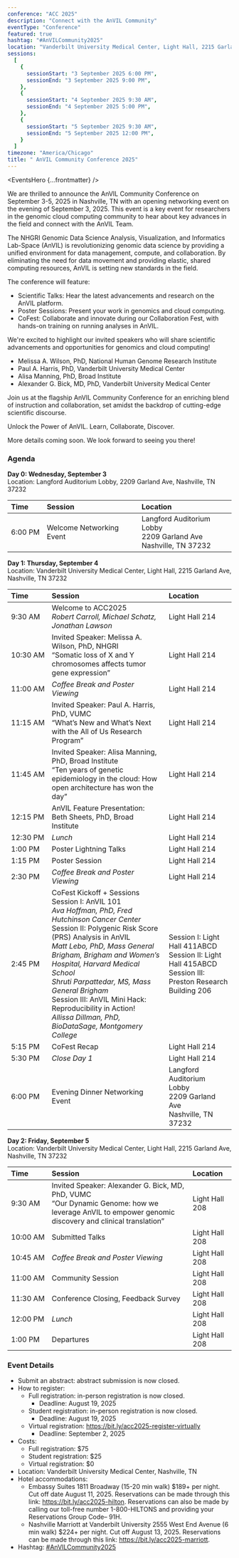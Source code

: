 ```yaml
---
conference: "ACC 2025"
description: "Connect with the AnVIL Community"
eventType: "Conference"
featured: true
hashtag: "#AnVILCommunity2025"
location: "Vanderbilt University Medical Center, Light Hall, 2215 Garland Ave, Nashville, TN 37232"
sessions:
  [
    {
      sessionStart: "3 September 2025 6:00 PM",
      sessionEnd: "3 September 2025 9:00 PM",
    },
    {
      sessionStart: "4 September 2025 9:30 AM",
      sessionEnd: "4 September 2025 5:00 PM",
    },
    {
      sessionStart: "5 September 2025 9:30 AM",
      sessionEnd: "5 September 2025 12:00 PM",
    }
  ]
timezone: "America/Chicago"
title: " AnVIL Community Conference 2025"
---
```


<EventsHero {...frontmatter} />

We are thrilled to announce the AnVIL Community Conference on September 3-5, 2025 in Nashville, TN with an opening networking event on the evening of September 3, 2025. This event is a key event for researchers in the genomic cloud computing community to hear about key advances in the field and connect with the AnVIL Team.

The NHGRI Genomic Data Science Analysis, Visualization, and Informatics Lab-Space (AnVIL) is revolutionizing genomic data science by providing a unified environment for data management, compute, and collaboration. By eliminating the need for data movement and providing elastic, shared computing resources, AnVIL is setting new standards in the field.

The conference will feature:

* Scientific Talks: Hear the latest advancements and research on the AnVIL platform.
* Poster Sessions: Present your work in genomics and cloud computing.
* CoFest: Collaborate and innovate during our Collaboration Fest, with hands-on training on running analyses in AnVIL.

We're excited to highlight our invited speakers who will share scientific advancements and opportunities for genomics and cloud computing!

* Melissa A. Wilson, PhD, National Human Genome Research Institute
* Paul A. Harris, PhD, Vanderbilt University Medical Center
* Alisa Manning, PhD, Broad Institute
* Alexander G. Bick, MD, PhD, Vanderbilt University Medical Center

Join us at the flagship AnVIL Community Conference for an enriching blend of instruction and collaboration, set amidst the backdrop of cutting-edge scientific discourse.

Unlock the Power of AnVIL. Learn, Collaborate, Discover.

More details coming soon. We look forward to seeing you there!

### Agenda
**Day 0: Wednesday, September 3**\
Location: Langford Auditorium Lobby, 2209 Garland Ave, Nashville, TN 37232


| Time                  | Session                                                                       | Location              |
| :-------------------- | :---------------------------------------------------------------------------- | :-------------------- |
| <nobr>6:00 PM</nobr>  | Welcome Networking Event                                                      | Langford Auditorium Lobby<br>2209 Garland Ave<br>Nashville, TN 37232 |

**Day 1: Thursday, September 4**\
Location: Vanderbilt University Medical Center, Light Hall, 2215 Garland Ave, Nashville, TN 37232

| Time                  | Session                                                                       | Location              |
| :-------------------- | :---------------------------------------------------------------------------- | :-------------------- |
| <nobr>9:30 AM</nobr>  | Welcome to ACC2025<br>_Robert Carroll, Michael Schatz, Jonathan Lawson_                                                             | Light Hall 214        |
| <nobr>10:30 AM</nobr> | Invited Speaker: Melissa A. Wilson, PhD, NHGRI<br>“Somatic loss of X and Y chromosomes affects tumor gene expression”                               | Light Hall 214        |
| <nobr>11:00 AM</nobr> | _Coffee Break and Poster Viewing_                                              | Light Hall 214        |
| <nobr>11:15 AM</nobr> | Invited Speaker: Paul A. Harris, PhD, VUMC<br>“What’s New and What’s Next with the All of Us Research Program”                                    | Light Hall 214        |
| <nobr>11:45 AM</nobr> | Invited Speaker: Alisa Manning, PhD, Broad Institute<br>“Ten years of genetic epidemiology in the cloud: How open architecture has won the day”                          | Light Hall 214        |
| <nobr>12:15 PM</nobr> | AnVIL Feature Presentation: Beth Sheets, PhD, Broad Institute                 | Light Hall 214        |
| <nobr>12:30 PM</nobr> | _Lunch_                                                                       | Light Hall 214        |
| <nobr>1:00 PM</nobr>  | Poster Lightning Talks                                                        | Light Hall 214        |
| <nobr>1:15 PM</nobr>  | Poster Session                                                                | Light Hall 214        |
| <nobr>2:30 PM</nobr>  | _Coffee Break and Poster Viewing_                                             | Light Hall 214        |
| <nobr>2:45 PM</nobr>  | CoFest Kickoff + Sessions<br>Session I: AnVIL 101<br>_Ava Hoffman, PhD, Fred Hutchinson Cancer Center_<br>Session II: Polygenic Risk Score (PRS) Analysis in AnVIL<br>_Matt Lebo, PhD, Mass General Brigham, Brigham and Women’s Hospital, Harvard Medical School_<br>_Shruti Parpattedar, MS, Mass General Brigham_<br>Session III: AnVIL Mini Hack: Reproducibility in Action!<br>_Allissa Dillman, PhD, BioDataSage, Montgomery College_                                                                        | Session I: Light Hall 411ABCD<br>Session II: Light Hall 415ABCD <br>Session III: Preston Research Building 206 |
| <nobr>5:15 PM</nobr>  | CoFest Recap                                                                  | Light Hall 214        |
| <nobr>5:30 PM</nobr>  | _Close Day 1_                                                                 | Light Hall 214        |
| <nobr>6:00 PM</nobr>  | Evening Dinner Networking Event                                               | Langford Auditorium Lobby<br>2209 Garland Ave<br>Nashville, TN 37232 |

**Day 2: Friday, September 5**\
Location: Vanderbilt University Medical Center, Light Hall, 2215 Garland Ave, Nashville, TN 37232

| Time                  | Session                                                                       | Location              |
| :-------------------- | :---------------------------------------------------------------------------- | :-------------------- |
| <nobr>9:30 AM</nobr>  | Invited Speaker: Alexander G. Bick, MD, PhD, VUMC<br>“Our Dynamic Genome: how we leverage AnVIL to empower genomic discovery and clinical translation”                           | Light Hall 208        |
| <nobr>10:00 AM</nobr> | Submitted Talks                                                               | Light Hall 208        |
| <nobr>10:45 AM</nobr> | _Coffee Break and Poster Viewing_                                             | Light Hall 208        |
| <nobr>11:00 AM</nobr> | Community Session                                                             | Light Hall 208        |
| <nobr>11:30 AM</nobr> | Conference Closing, Feedback Survey                                           | Light Hall 208        |
| <nobr>12:00 PM</nobr> | _Lunch_                                                                       | Light Hall 208        |
| <nobr>1:00 PM</nobr>  | Departures                                                                    | Light Hall 208        |

### Event Details
- Submit an abstract: abstract submission is now closed.
- How to register:
  - Full registration: in-person registration is now closed.
    - Deadline: August 19, 2025
  - Student registration: in-person registration is now closed.
    - Deadline: August 19, 2025
  - Virtual registration: https://bit.ly/acc2025-register-virtually
    - Deadline: September 2, 2025
- Costs: 
  - Full registration: $75
  - Student registration: $25
  - Virtual registration: $0
- Location: Vanderbilt University Medical Center, Nashville, TN
- Hotel accommodations: 
  - Embassy Suites 1811 Broadway (15-20 min walk) $189+ per night. Cut off date August 11, 2025. Reservations can be made through this link: https://bit.ly/acc2025-hilton. Reservations can also be made by calling our toll-free number 1-800-HILTONS and providing your Reservations Group Code– 91H.
  - Nashville Marriott at Vanderbilt University  2555 West End Avenue (6 min walk) $224+ per night. Cut off August 13, 2025. Reservations can be made through this link: https://bit.ly/acc2025-marriott.
- Hashtag: [#AnVILCommunity2025](https://twitter.com/hashtag/AnVILCommunity2025)
